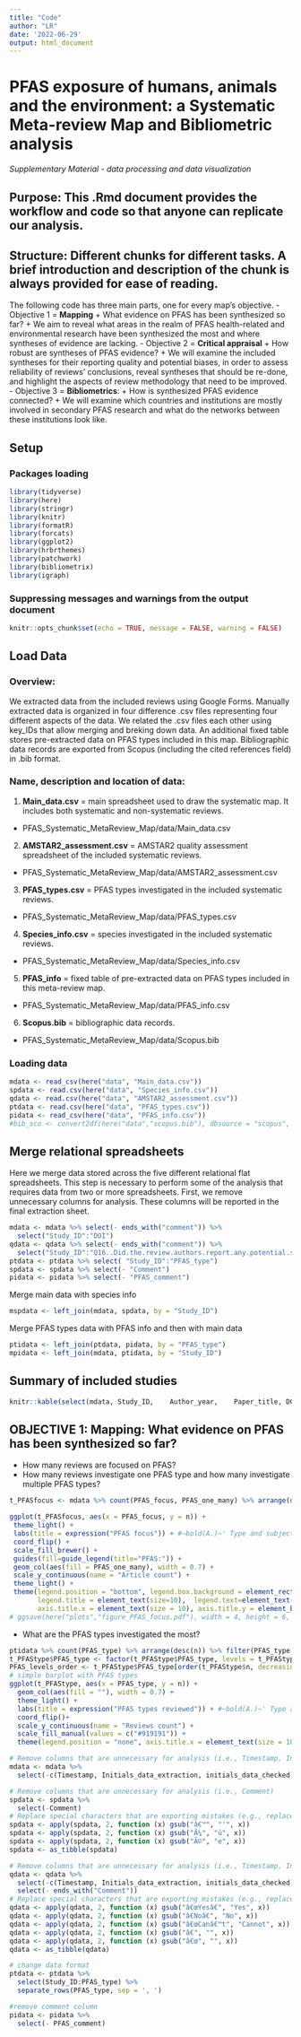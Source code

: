 ```yaml
---
title: "Code"
author: "LR"
date: '2022-06-29'
output: html_document
---
```

# PFAS exposure of humans, animals and the environment: a Systematic Meta-review Map and Bibliometric analysis  

*Supplementary Material - data processing and data visualization*

## Purpose: This .Rmd document provides the workflow and code so that anyone can replicate our analysis. 
## Structure: Different chunks for different tasks. A brief introduction and description of the chunk is always provided for ease of reading.
The following code has three main parts, one for every map's objective.
- Objective 1 = **Mapping**
  + What evidence on PFAS has been synthesized so far?
  + We aim to reveal what areas in the realm of PFAS health-related and environmental research have been synthesized the most and where syntheses of evidence are lacking.
- Objective 2 = **Critical appraisal**
  + How robust are syntheses of PFAS evidence?
  + We will examine the included syntheses for their reporting quality and potential biases, in order to assess reliability of reviews’ conclusions, reveal syntheses that should be re-done, and highlight the aspects of review methodology that need to be improved.
- Objective 3 = **Bibliometrics**:
  + How is synthesized PFAS evidence connected?
  + We will examine which countries and institutions are mostly involved in secondary PFAS research and what do the networks between these institutions look like.

## Setup
### Packages loading

```r
library(tidyverse)
library(here)
library(stringr)
library(knitr)
library(formatR)
library(forcats)
library(ggplot2)
library(hrbrthemes) 
library(patchwork)
library(bibliometrix)
library(igraph)
```

### Suppressing messages and warnings from the output document

```r
knitr::opts_chunk$set(echo = TRUE, message = FALSE, warning = FALSE)
```

## Load Data

### Overview:
We extracted data from the included reviews using Google Forms. Manually extracted data is organized in four difference .csv files representing four different aspects of the data. We related the .csv files each other using key_IDs that allow merging and breking down data. An additional fixed table stores pre-extracted data on PFAS types included in this map. Bibliographic data records are exported from Scopus (including the cited references field) in .bib format.

### Name, description and location of data:
1. **Main_data.csv** = main spreadsheet used to draw the systematic map. It includes both systematic and non-systematic reviews.
  + PFAS_Systematic_MetaReview_Map/data/Main_data.csv
2. **AMSTAR2_assessment.csv** = AMSTAR2 quality assessment spreadsheet of the included systematic reviews.
  + PFAS_Systematic_MetaReview_Map/data/AMSTAR2_assessment.csv
3. **PFAS_types.csv** = PFAS types investigated in the included systematic reviews.
  + PFAS_Systematic_MetaReview_Map/data/PFAS_types.csv
4. **Species_info.csv** = species investigated in the included systematic reviews.
  + PFAS_Systematic_MetaReview_Map/data/Species_info.csv
5. **PFAS_info** = fixed table of pre-extracted data on PFAS types included in this meta-review map.
  + PFAS_Systematic_MetaReview_Map/data/PFAS_info.csv
6. **Scopus.bib** = bibliographic data records.
  + PFAS_Systematic_MetaReview_Map/data/Scopus.bib
  
### Loading data

```r
mdata <- read_csv(here("data", "Main_data.csv"))
spdata <- read.csv(here("data", "Species_info.csv"))
qdata <- read.csv(here("data", "AMSTAR2_assessment.csv"))
ptdata <- read.csv(here("data", "PFAS_types.csv"))
pidata <- read_csv(here("data", "PFAS_info.csv"))
#bib_sco <- convert2df(here("data","scopus.bib"), dbsource = "scopus", format = "bibtex")
```

## Merge relational spreadsheets

Here we merge data stored across the five different relational flat spreadsheets. This step is necessary to perform some of the analysis that requires data from two or more spreadsheets.
First, we remove unnecessary columns for analysis. These columns will be reported in the final extraction sheet.

```r
mdata <- mdata %>% select(- ends_with("comment")) %>% 
  select("Study_ID":"DOI")
qdata <- qdata %>% select(- ends_with("comment")) %>% 
  select("Study_ID":"Q16..Did.the.review.authors.report.any.potential.sources.of.conflict.of.interest..including.any.funding.they.received.for.conducting.the.review.") # I WANT TO REDUCE IT AS ONLY "Q16"
ptdata <- ptdata %>% select( "Study_ID":"PFAS_type")
spdata <- spdata %>% select(- "Comment")
pidata <- pidata %>% select(- "PFAS_comment")
```

Merge main data with species info
```r
mspdata <- left_join(mdata, spdata, by = "Study_ID")
```

Merge PFAS types data with PFAS info and then with main data
```r
ptidata <- left_join(ptdata, pidata, by = "PFAS_type")
mpidata <- left_join(mdata, ptidata, by = "Study_ID")
```

## Summary of included studies

```r
knitr::kable(select(mdata, Study_ID,	Author_year,	Paper_title, DOI), caption = "Table of included studies")
```

## OBJECTIVE 1: Mapping: What evidence on PFAS has been synthesized so far?

- How many reviews are focused on PFAS?
- How many reviews investigate one PFAS type and how many investigate multiple PFAS types?

```r
t_PFASfocus <- mdata %>% count(PFAS_focus, PFAS_one_many) %>% arrange(desc(n)) %>% filter(PFAS_focus != "NA") -> t_PFASfocus #filter out NA

ggplot(t_PFASfocus, aes(x = PFAS_focus, y = n)) +
 theme_light() +
 labs(title = expression("PFAS focus")) + #~bold(A.)~' Type and subject'
 coord_flip() +
 scale_fill_brewer() +
 guides(fill=guide_legend(title="PFAS:")) + 
 geom_col(aes(fill = PFAS_one_many), width = 0.7) + 
 scale_y_continuous(name = "Article count") +
 theme_light() +
 theme(legend.position = "bottom", legend.box.background = element_rect(colour = "black"), 
       legend.title = element_text(size=10),  legend.text=element_text(size = 10), 
       axis.title.x = element_text(size = 10), axis.title.y = element_blank())
# ggsave(here("plots","figure_PFAS_focus.pdf"), width = 4, height = 6, units = "cm", scale = 2, device = cairo_pdf)
```

- What are the PFAS types investigated the most?

```r
ptidata %>% count(PFAS_type) %>% arrange(desc(n)) %>% filter(PFAS_type != "NA") -> t_PFAStype #filter out NA
t_PFAStype$PFAS_type <- factor(t_PFAStype$PFAS_type, levels = t_PFAStype$PFAS_type[order(t_PFAStype$n, decreasing = FALSE)])
PFAS_levels_order <- t_PFAStype$PFAS_type[order(t_PFAStype$n, decreasing = FALSE)] #save for another plot
# simple barplot with PFAS types
ggplot(t_PFAStype, aes(x = PFAS_type, y = n)) +
  geom_col(aes(fill = ""), width = 0.7) +
  theme_light() +
  labs(title = expression("PFAS types reviewed")) + #~bold(A.)~' Type and subject'
  coord_flip()+
  scale_y_continuous(name = "Reviews count") +
  scale_fill_manual(values = c("#919191")) +
  theme(legend.position = "none", axis.title.x = element_text(size = 10), axis.title.y = element_blank())


```
 




```r
# Remove columns that are unnecessary for analysis (i.e., Timestamp, Initials_data_extraction, and initials_data_checked)
mdata <- mdata %>% 
  select(-c(Timestamp, Initials_data_extraction, initials_data_checked))

# Remove columns that are unnecessary for analysis (i.e., Comment)
spdata <- spdata %>% 
  select(-Comment)
# Replace special characters that are exporting mistakes (e.g., replace "Ã¼" with "ü")
spdata <- apply(spdata, 2, function (x) gsub("â€™", "'", x))
spdata <- apply(spdata, 2, function (x) gsub("Ã¼", "ü", x))
spdata <- apply(spdata, 2, function (x) gsub("Ã©", "e", x))
spdata <- as_tibble(spdata)

# Remove columns that are unnecessary for analysis (i.e., Timestamp, Initials_data_extraction, initials_data_checked, and all answers comment [e.g., Q1_comment])
qdata <- qdata %>% 
  select(-c(Timestamp, Initials_data_extraction, initials_data_checked)) %>% 
  select(- ends_with("Comment"))
# Replace special characters that are exporting mistakes (e.g., replace "â€œYesâ€" with "Yes")
qdata <- apply(qdata, 2, function (x) gsub("â€œYesâ€", "Yes", x))
qdata <- apply(qdata, 2, function (x) gsub("â€Noâ€", "No", x))
qdata <- apply(qdata, 2, function (x) gsub("â€œCanâ€™t", "Cannot", x))
qdata <- apply(qdata, 2, function (x) gsub("â€", "", x))
qdata <- apply(qdata, 2, function (x) gsub("â€œ", "", x))
qdata <- as_tibble(qdata)

# change data format
ptdata <- ptdata %>% 
  select(Study_ID:PFAS_type) %>% 
  separate_rows(PFAS_type, sep = ', ')

#remove comment column
pidata <- pidata %>% 
  select(- PFAS_comment)
```













